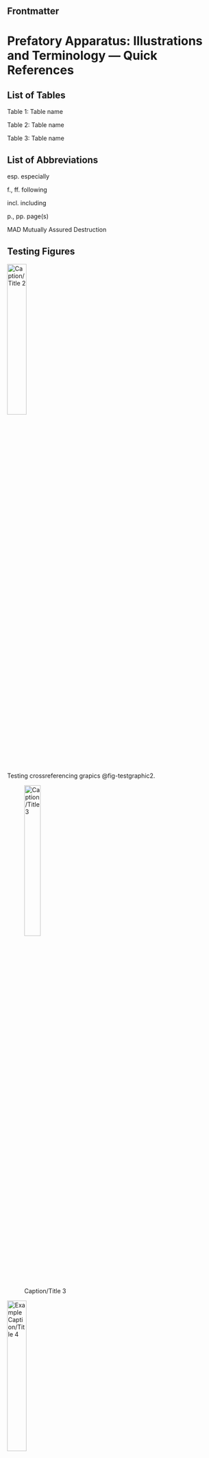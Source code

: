


## Frontmatter {.unnumbered}

# Prefatory Apparatus: Illustrations and Terminology --- Quick References {.unnumbered}

## List of Tables{.unnumbered}

Table 1: 	Table name

Table 2: 	Table name

Table 3:	Table name

<!-- ## List of Graphics & Figures{.unnumbered} -->

## List of Abbreviations{.unnumbered}

esp.		especially

f., ff.		following

incl.		including

p., pp.		page(s)

MAD		Mutually Assured Destruction

## Testing Figures


[![Caption/Title 2](/images/cover.png){#fig-testgraphic2 fig-scap="Short 2 caption" fig-alt="2nd Alt Text / Description." fig-align="left" width="30%"}](https://vjmeyer.com)

Testing crossreferencing grapics @fig-testgraphic2.

![Caption/Title 3](/images/cover.png){
  #fig-testgraphic3
  fig-scap="Short 3 caption"
  fig-alt="This is a cover image showing a conceptual visualization of AI risk modeling. 
          It illustrates the network structure of probabilistic relationships with nodes 
          representing key variables and edges showing causal connections. Included to 
          demonstrate the visual approach of the AMTAIR system."
  fig-align="left"
  width="30%"
}

[![Example Caption/Title 4](/images/cover.png){
    #fig-Unique_identifier_for_crossreferencing 
    fig-scap="Short caption 4 list of figures as seen in LoF" 
    fig-alt="Detailed alt text that describes the image content, type, purpose, and meaning.
            It illustrates the network structure of probabilistic relationships with nodes representing key variables and edges showing causal connections. Included to demonstrate the visual approach of the AMTAIR system.
            [CHART TYPE]: [Short description]. 
                DATA: [What data is shown, x/y axes].
                PURPOSE: [Why it's included, what to look for]. 
                DETAILS: [Longer description of patterns, anomalies, or key insights].
                SOURCE: Data from [source name/year]
            "
    fig-align="left" 
    width="30%"
    }](https://github.com/VJMeyer/submission)



Testing crossreferencing grapics @fig-Unique_identifier_for_crossreferencing.
<!-- 
> 
>
> ![Main Caption/Title](/path/to/image.extension){ #fig-id <!-- Unique identifier for cross-referencing --> fig-scap="Short caption" /\* Short caption for list of figures \*/ <!-- fig-alt="[CHART TYPE]: [Short description]. 
>         DATA: [What data is shown, x/y axes].
>         PURPOSE: [Why it's included, what to look for]. 
>         DETAILS: [Longer description of patterns, anomalies, or key insights].
>         SOURCE: Data from [source name/year]." --> <!-- fig-alt="NETWORK DIAGRAM: Bayesian network visualization of AI risk pathways.
>         DATA: Nodes represent risk factors with conditional probability values shown by color intensity.
>         PURPOSE: Demonstrates how the AMTAIR system visually represents complex risk relationships.
>         DETAILS: Red nodes indicate high-risk variables, with thicker edges showing stronger causal influences. The central cluster represents core alignment factors.
>         SOURCE: Data from Carlsmith's 2021 AI risk assessment model." --> fig-alt="Detailed alt text that describes the image content, type, purpose, and meaning"
>
> /\* Appearance options */ fig-align="left\|center\|right" width="X%" /* Width as percentage */ height="Ypx" /* Height in pixels \*/
>
> /\* Source & linking */ fig-link="https://source-url.com" /* Makes image clickable to source \*/
>
> /\* Layout options */ fig-column="margin\|page" /* Places in margin or spans page width */ fig-pos="H" /* Position specifier (LaTeX) \*/
>
> /\* Panels for subfigures (if combining multiple) */ fig-subcap=true /* Enable subcaptions \*/ }
> -->



## Glossary{.unnumbered}